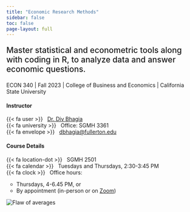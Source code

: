 ```yaml
---
title: "Economic Research Methods"
sidebar: false
toc: false
page-layout: full
---
```


::: {.grid .course-details}

::: {.g-col-12 .g-col-sm-12 .g-col-md-12 .g-col-lg-12}
<p style="font-size:1.5em; font-weight:500">
Master statistical and econometric tools along with coding in R, to analyze data and answer economic questions.
</p>

ECON 340 | Fall 2023 | College of Business and Economics | California State University
:::

::: {.g-col-12 .g-col-md-6 .g-col-lg-3}
#### Instructor
{{< fa user >}} &nbsp; [Dr. Div Bhagia](https://www.dbhagia.com) <br>
{{< fa university >}} &nbsp; Office: SGMH 3361 <br>
{{< fa envelope >}} &nbsp; [dbhagia@fullerton.edu](mailto:dbhagia@fullerton.edu) <br>
:::

::: {.g-col-12 .g-col-md-6 .g-col-lg-4}
#### Course Details
{{< fa location-dot >}} &nbsp; SGMH 2501 <br>
{{< fa calendar >}} &nbsp; Tuesdays and Thursdays, 2:30-3:45 PM <br>
{{< fa clock >}} &nbsp; Office hours: 
<ul style="margin-top: 0; margin-left: -1.5em;">
- Thursdays, 4-6.45 PM, or
- By appointment (in-person or on [Zoom](https://fullerton.zoom.us/j/81895171931))
</ul>
:::

::: {.g-col-12 .g-col-md-12 .g-col-lg-5}
<img src="/assets/flaw.jpg" alt="Flaw of averages" class = "responsive-image"/>
:::

:::



